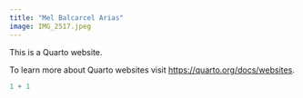 ```yaml
---
title: "Mel Balcarcel Arias"
image: IMG_2517.jpeg
---
```


This is a Quarto website.

To learn more about Quarto websites visit <https://quarto.org/docs/websites>.

```r
1 + 1
```
